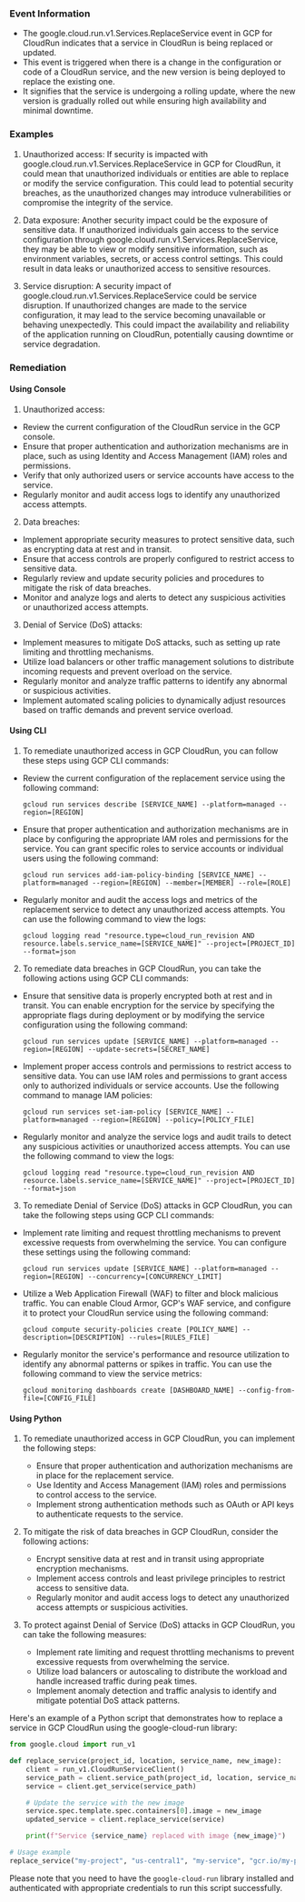 
### Event Information

- The google.cloud.run.v1.Services.ReplaceService event in GCP for CloudRun indicates that a service in CloudRun is being replaced or updated.
- This event is triggered when there is a change in the configuration or code of a CloudRun service, and the new version is being deployed to replace the existing one.
- It signifies that the service is undergoing a rolling update, where the new version is gradually rolled out while ensuring high availability and minimal downtime.


### Examples

1. Unauthorized access: If security is impacted with google.cloud.run.v1.Services.ReplaceService in GCP for CloudRun, it could mean that unauthorized individuals or entities are able to replace or modify the service configuration. This could lead to potential security breaches, as the unauthorized changes may introduce vulnerabilities or compromise the integrity of the service.

2. Data exposure: Another security impact could be the exposure of sensitive data. If unauthorized individuals gain access to the service configuration through google.cloud.run.v1.Services.ReplaceService, they may be able to view or modify sensitive information, such as environment variables, secrets, or access control settings. This could result in data leaks or unauthorized access to sensitive resources.

3. Service disruption: A security impact of google.cloud.run.v1.Services.ReplaceService could be service disruption. If unauthorized changes are made to the service configuration, it may lead to the service becoming unavailable or behaving unexpectedly. This could impact the availability and reliability of the application running on CloudRun, potentially causing downtime or service degradation.

### Remediation

#### Using Console

1. Unauthorized access:
- Review the current configuration of the CloudRun service in the GCP console.
- Ensure that proper authentication and authorization mechanisms are in place, such as using Identity and Access Management (IAM) roles and permissions.
- Verify that only authorized users or service accounts have access to the service.
- Regularly monitor and audit access logs to identify any unauthorized access attempts.

2. Data breaches:
- Implement appropriate security measures to protect sensitive data, such as encrypting data at rest and in transit.
- Ensure that access controls are properly configured to restrict access to sensitive data.
- Regularly review and update security policies and procedures to mitigate the risk of data breaches.
- Monitor and analyze logs and alerts to detect any suspicious activities or unauthorized access attempts.

3. Denial of Service (DoS) attacks:
- Implement measures to mitigate DoS attacks, such as setting up rate limiting and throttling mechanisms.
- Utilize load balancers or other traffic management solutions to distribute incoming requests and prevent overload on the service.
- Regularly monitor and analyze traffic patterns to identify any abnormal or suspicious activities.
- Implement automated scaling policies to dynamically adjust resources based on traffic demands and prevent service overload.

#### Using CLI

1. To remediate unauthorized access in GCP CloudRun, you can follow these steps using GCP CLI commands:

- Review the current configuration of the replacement service using the following command:
  ```
  gcloud run services describe [SERVICE_NAME] --platform=managed --region=[REGION]
  ```

- Ensure that proper authentication and authorization mechanisms are in place by configuring the appropriate IAM roles and permissions for the service. You can grant specific roles to service accounts or individual users using the following command:
  ```
  gcloud run services add-iam-policy-binding [SERVICE_NAME] --platform=managed --region=[REGION] --member=[MEMBER] --role=[ROLE]
  ```

- Regularly monitor and audit the access logs and metrics of the replacement service to detect any unauthorized access attempts. You can use the following command to view the logs:
  ```
  gcloud logging read "resource.type=cloud_run_revision AND resource.labels.service_name=[SERVICE_NAME]" --project=[PROJECT_ID] --format=json
  ```

2. To remediate data breaches in GCP CloudRun, you can take the following actions using GCP CLI commands:

- Ensure that sensitive data is properly encrypted both at rest and in transit. You can enable encryption for the service by specifying the appropriate flags during deployment or by modifying the service configuration using the following command:
  ```
  gcloud run services update [SERVICE_NAME] --platform=managed --region=[REGION] --update-secrets=[SECRET_NAME]
  ```

- Implement proper access controls and permissions to restrict access to sensitive data. You can use IAM roles and permissions to grant access only to authorized individuals or service accounts. Use the following command to manage IAM policies:
  ```
  gcloud run services set-iam-policy [SERVICE_NAME] --platform=managed --region=[REGION] --policy=[POLICY_FILE]
  ```

- Regularly monitor and analyze the service logs and audit trails to detect any suspicious activities or unauthorized access attempts. You can use the following command to view the logs:
  ```
  gcloud logging read "resource.type=cloud_run_revision AND resource.labels.service_name=[SERVICE_NAME]" --project=[PROJECT_ID] --format=json
  ```

3. To remediate Denial of Service (DoS) attacks in GCP CloudRun, you can take the following steps using GCP CLI commands:

- Implement rate limiting and request throttling mechanisms to prevent excessive requests from overwhelming the service. You can configure these settings using the following command:
  ```
  gcloud run services update [SERVICE_NAME] --platform=managed --region=[REGION] --concurrency=[CONCURRENCY_LIMIT]
  ```

- Utilize a Web Application Firewall (WAF) to filter and block malicious traffic. You can enable Cloud Armor, GCP's WAF service, and configure it to protect your CloudRun service using the following command:
  ```
  gcloud compute security-policies create [POLICY_NAME] --description=[DESCRIPTION] --rules=[RULES_FILE]
  ```

- Regularly monitor the service's performance and resource utilization to identify any abnormal patterns or spikes in traffic. You can use the following command to view the service metrics:
  ```
  gcloud monitoring dashboards create [DASHBOARD_NAME] --config-from-file=[CONFIG_FILE]
  ```

#### Using Python

1. To remediate unauthorized access in GCP CloudRun, you can implement the following steps:
   - Ensure that proper authentication and authorization mechanisms are in place for the replacement service.
   - Use Identity and Access Management (IAM) roles and permissions to control access to the service.
   - Implement strong authentication methods such as OAuth or API keys to authenticate requests to the service.

2. To mitigate the risk of data breaches in GCP CloudRun, consider the following actions:
   - Encrypt sensitive data at rest and in transit using appropriate encryption mechanisms.
   - Implement access controls and least privilege principles to restrict access to sensitive data.
   - Regularly monitor and audit access logs to detect any unauthorized access attempts or suspicious activities.

3. To protect against Denial of Service (DoS) attacks in GCP CloudRun, you can take the following measures:
   - Implement rate limiting and request throttling mechanisms to prevent excessive requests from overwhelming the service.
   - Utilize load balancers or autoscaling to distribute the workload and handle increased traffic during peak times.
   - Implement anomaly detection and traffic analysis to identify and mitigate potential DoS attack patterns.

Here's an example of a Python script that demonstrates how to replace a service in GCP CloudRun using the google-cloud-run library:

```python
from google.cloud import run_v1

def replace_service(project_id, location, service_name, new_image):
    client = run_v1.CloudRunServiceClient()
    service_path = client.service_path(project_id, location, service_name)
    service = client.get_service(service_path)

    # Update the service with the new image
    service.spec.template.spec.containers[0].image = new_image
    updated_service = client.replace_service(service)

    print(f"Service {service_name} replaced with image {new_image}")

# Usage example
replace_service("my-project", "us-central1", "my-service", "gcr.io/my-project/my-image:latest")
```

Please note that you need to have the `google-cloud-run` library installed and authenticated with appropriate credentials to run this script successfully.

